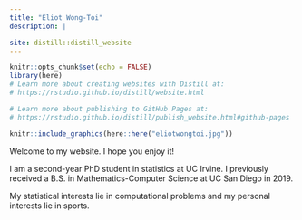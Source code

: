 ```yaml
---
title: "Eliot Wong-Toi"
description: |

site: distill::distill_website
---
```


```r
knitr::opts_chunk$set(echo = FALSE)
library(here)
# Learn more about creating websites with Distill at:
# https://rstudio.github.io/distill/website.html

# Learn more about publishing to GitHub Pages at:
# https://rstudio.github.io/distill/publish_website.html#github-pages

```

```r
knitr::include_graphics(here::here("eliotwongtoi.jpg"))
```



Welcome to my website. I hope you enjoy it!

I am a second-year PhD student in statistics at UC Irvine. 
I previously received a B.S. in Mathematics-Computer Science at UC San Diego in
2019.

My statistical interests lie in computational problems and my personal interests lie in sports.

[<i class="fas fa-envelope-square"></i>](mailto:ewongtoi@uci.edu)
[<i class="fab fa-github"></i></a>](https://github.com/ewongtoi)
[<i class="fab fa-linkedin"></i></a>](https://www.linkedin.com/in/eliot-wong-toi/)
